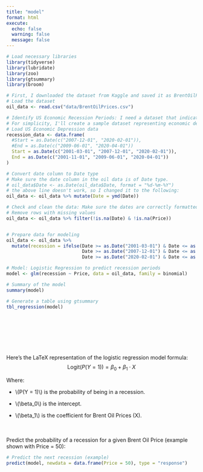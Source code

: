 ```yaml
---
title: "model"
format: html
execute: 
  echo: false
  warning: false
  message: false
---
```


```r
# Load necessary libraries
library(tidyverse)
library(lubridate)
library(zoo)
library(gtsummary)
library(broom)

# First, I downloaded the dataset from Kaggle and saved it as BrentOilPrices.csv, load it into R
# Load the dataset
oil_data <- read.csv("data/BrentOilPrices.csv")

# Identify US Economic Recession Periods: I need a dataset that indicates periods of US economic depression. I obtained this data from the National Bureau of Economic Research (NBER).
# For simplicity, I'll create a sample dataset representing economic depression periods.
# Load US Economic Depression data
recession_data <- data.frame(
  #Start = as.Date(c("2007-12-01", "2020-02-01")),
  #End = as.Date(c("2009-06-01", "2020-04-01"))
  Start = as.Date(c("2001-03-01", "2007-12-01", "2020-02-01")),
  End = as.Date(c("2001-11-01", "2009-06-01", "2020-04-01"))
)

# Convert date column to Date type
# Make sure the date column in the oil data is of Date type.
# oil_data$Date <- as.Date(oil_data$Date, format = "%d-%m-%Y")
# the above line doesn't work, so I changed it to the following:
oil_data <- oil_data %>% mutate(Date = ymd(Date))

# Check and clean the data: Make sure the dates are correctly formatted and handle any missing values.
# Remove rows with missing values
oil_data <- oil_data %>% filter(!is.na(Date) & !is.na(Price))


# Prepare data for modeling
oil_data <- oil_data %>% 
  mutate(recession = ifelse(Date >= as.Date("2001-03-01") & Date <= as.Date("2001-11-01") |
                            Date >= as.Date("2007-12-01") & Date <= as.Date("2009-06-01") |
                            Date >= as.Date("2020-02-01") & Date <= as.Date("2020-04-01"), 1, 0))

# Model: Logistic Regression to predict recession periods
model <- glm(recession ~ Price, data = oil_data, family = binomial)

# Summary of the model
summary(model)

# Generate a table using gtsummary
tbl_regression(model)







```
<br>
<br>
Here's the LaTeX representation of the logistic regression model formula:
$$
\text{Logit}(P(Y = 1)) = \beta_0 + \beta_1 \cdot X
$$

Where:

- \\(P(Y = 1)\\) is the probability of being in a recession.

- \\(\\beta_0\\) is the intercept.

- \\(\\beta_1\\) is the coefficient for Brent Oil Prices (X).

<br>
<br>
Predict the probability of a recession for a given Brent Oil Price (example shown with Price = 50): 

```r
# Predict the next recession (example)
predict(model, newdata = data.frame(Price = 50), type = "response")
```

